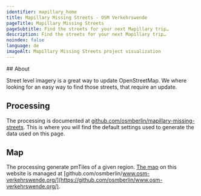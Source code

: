 ```yaml
---
identifier: mapillary_home
title: Mapillary Missing Streets - OSM Verkehrswende
pageTitle: Mapillary Missing Streets
pageSubtitle: Find the streets for your next Mapillary trip…
description: Find the streets for your next Mapillary trip…
noindex: false
language: de
imageAlt: Mapillary Missing Streets project visualization
---
```


<Callout language="de" color="green">
## About

Street level imagery is a great way to update OpenStreetMap. We where looking for an easy way
to find those streets, that require an update.

</Callout>

<YouTubePreview
  link="https://youtu.be/Jt3jukv0VIw"
  previewImage="/src/content/posts/2023-10-30-mapillary-missing-streets-proof-of-concept/mapillary-coverage-karten-screenshot.png"
/>

## Processing

The processing is documented at [github.com/osmberlin/mapillary-missing-streets](https://github.com/osmberlin/mapillary-missing-streets/). This is where you will find the default settings used to generate the data used on this
page.

## Map

The processing generate pmTiles of a given region. [The map](./map) on this website
is managed at
[github.com/osmberlin/www.osm-verkehrswende.org/](https://github.com/osmberlin/www.osm-verkehrswende.org/).
